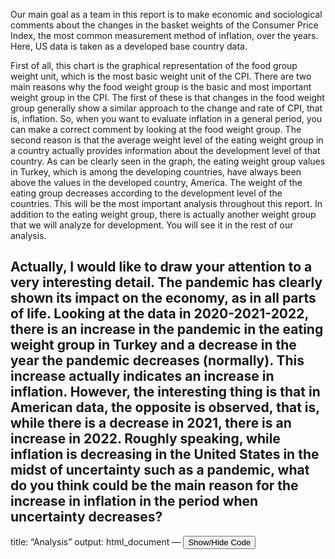 

Our main goal as a team in this report is to make economic and sociological comments about the changes in the basket weights of the Consumer Price Index, the most common measurement method of inflation, over the years. Here, US data is taken as a developed base country data.

First of all, this chart is the graphical representation of the food group weight unit, which is the most basic weight unit of the CPI. There are two main reasons why the food weight group is the basic and most important weight group in the CPI. The first of these is that changes in the food weight group generally show a similar approach to the change and rate of CPI, that is, inflation. So, when you want to evaluate inflation in a general period, you can make a correct comment by looking at the food weight group. The second reason is that the average weight level of the eating weight group in a country actually provides information about the development level of that country. As can be clearly seen in the graph, the eating weight group values in Turkey, which is among the developing countries, have always been above the values in the developed country, America. The weight of the eating group decreases according to the development level of the countries. This will be the most important analysis throughout this report. In addition to the eating weight group, there is actually another weight group that we will analyze for development. You will see it in the rest of our analysis.

Actually, I would like to draw your attention to a very interesting detail. The pandemic has clearly shown its impact on the economy, as in all parts of life. Looking at the data in 2020-2021-2022, there is an increase in the pandemic in the eating weight group in Turkey and a decrease in the year the pandemic decreases (normally). This increase actually indicates an increase in inflation. However, the interesting thing is that in American data, the opposite is observed, that is, while there is a decrease in 2021, there is an increase in 2022. Roughly speaking, while inflation is decreasing in the United States in the midst of uncertainty such as a pandemic, what do you think could be the main reason for the increase in inflation in the period when uncertainty decreases?
---
title: "Analysis"
output: html_document
---
<script>
function toggleCodeBlock() {
  var x = document.getElementById("codeBlock");
  if (x.style.display === "none") {
    x.style.display = "block";
  } else {
    x.style.display = "none";
  }
}
</script>

<button onclick="toggleCodeBlock()">Show/Hide Code</button>
<div id="codeBlock" style="display:none">

```r
library(dplyr)
library(readxl)
library(ggplot2)
library(tidyr)
TUIK_Weighted_Expenditure <- read_excel("/Users/gorkemgunes/Desktop/TUIK-Weighted-Expenditure.xlsx")
US_Weighted_Expenditure <- read_excel("/Users/gorkemgunes/Desktop/US-Weighted-Expenditure.xlsx")


df <- TUIK_Weighted_Expenditure


df_table <- df %>% 
  distinct(Year, Category, .keep_all = TRUE) %>%
  pivot_wider(names_from = Year, values_from= weight)
df_long <- df_table %>%
  pivot_longer(cols = -Category, names_to = "Year", values_to = "Weight")
subset_data_with_type <- df_long %>%
  mutate(Type = "Turkey")
subset_data <- subset_data_with_type[1:12, ]

df <- US_Weighted_Expenditure

df_short <- df %>% 
  distinct(Year, Category, .keep_all = TRUE) %>%
  pivot_wider(names_from = Year, values_from= Weight)
df_usa <- df_short %>%
  pivot_longer(cols = -Category, names_to = "Year", values_to = "Weight")
subset_data_usa <- df_usa %>%
  mutate(Type = "USA")
subset_usa <- subset_data_usa[1:12, ]
mixed_graph <- rbind(subset_data,subset_usa)


```r
ggplot(mixed_graph, aes(x = Year, y = Weight, color = Type, group = Type)) +
  geom_line() +
  labs(title = unique(mixed_graph$Category),       x = "Year",
       y = "Weight")



```

Secondly, in the chart below you see the values of the alcohol weight group in two countries. Here I would like to draw your attention to the difference between the weight values in Turkey and America. This chart actually directly shows the sociological effects, not the economic effects, of the CPI basket weight. Although sociological interpretations cannot be made as precisely as economic interpretations, it can be said that here is the effect of the prohibition pressure against alcohol and tobacco products in Turkish society, which was created together with politics and religion.

```r

TUIK_Weighted_Expenditure <- read_excel("/Users/gorkemgunes/Desktop/TUIK-Weighted-Expenditure.xlsx")
US_Weighted_Expenditure <- read_excel("/Users/gorkemgunes/Desktop/US-Weighted-Expenditure.xlsx")


df <- TUIK_Weighted_Expenditure


df_table <- df %>% 
  distinct(Year, Category, .keep_all = TRUE) %>%
  pivot_wider(names_from = Year, values_from= weight)
df_long <- df_table %>%
  pivot_longer(cols = -Category, names_to = "Year", values_to = "Weight")
subset_data_with_type <- df_long %>%
  mutate(Type = "Turkey")
subset_data <- subset_data_with_type[13:24, ]

df <- US_Weighted_Expenditure

df_short <- df %>% 
  distinct(Year, Category, .keep_all = TRUE) %>%
  pivot_wider(names_from = Year, values_from= Weight)
df_usa <- df_short %>%
  pivot_longer(cols = -Category, names_to = "Year", values_to = "Weight")
subset_data_usa <- df_usa %>%
  mutate(Type = "USA")
subset_usa <- subset_data_usa[13:24, ]
mixed_graph <- rbind(subset_data,subset_usa)



ggplot(mixed_graph, aes(x = Year, y = Weight, color = Type, group = Type)) +
  geom_line() +
  labs(title = unique(mixed_graph$Category),       x = "Year",
       y = "Weight")
```

You can see another policy effect in the health weight group. The health system in Turkey generally continues under state management. On the contrary, there is a competitive environment in the healthcare system in America. You can understand this directly from the fact that it has a higher weight in the basket of consumers in America than consumers in Turkey.

```r
TUIK_Weighted_Expenditure <- read_excel("/Users/gorkemgunes/Desktop/TUIK-Weighted-Expenditure.xlsx")
US_Weighted_Expenditure <- read_excel("/Users/gorkemgunes/Desktop/US-Weighted-Expenditure.xlsx")


df <- TUIK_Weighted_Expenditure


df_table <- df %>% 
  distinct(Year, Category, .keep_all = TRUE) %>%
  pivot_wider(names_from = Year, values_from= weight)
df_long <- df_table %>%
  pivot_longer(cols = -Category, names_to = "Year", values_to = "Weight")
subset_data_with_type <- df_long %>%
  mutate(Type = "Turkey")
subset_data <- subset_data_with_type[61:72, ]

df <- US_Weighted_Expenditure

df_short <- df %>% 
  distinct(Year, Category, .keep_all = TRUE) %>%
  pivot_wider(names_from = Year, values_from= Weight)
df_usa <- df_short %>%
  pivot_longer(cols = -Category, names_to = "Year", values_to = "Weight")
subset_data_usa <- df_usa %>%
  mutate(Type = "USA")
subset_usa <- subset_data_usa[49:60, ]
mixed_graph <- rbind(subset_data,subset_usa)

ggplot(mixed_graph, aes(x = Year, y = Weight, color = Type, group = Type)) +
  geom_line() +
  labs(title = unique(mixed_graph$Category),       x = "Year",
       y = "Weight")

```

Our other chart that clearly shows the impact of economic decisions on the weight units in the consumer's CPI basket is the housing weight group. As you can see, the weight of the housing group in America is much greater than in Turkey. The main reason for this is that there is actually a mortgage industry in America and this is supported and encouraged by the state.

```r
TUIK_Weighted_Expenditure <- read_excel("/Users/gorkemgunes/Desktop/TUIK-Weighted-Expenditure.xlsx")
US_Weighted_Expenditure <- read_excel("/Users/gorkemgunes/Desktop/US-Weighted-Expenditure.xlsx")


df <- TUIK_Weighted_Expenditure


df_table <- df %>% 
  distinct(Year, Category, .keep_all = TRUE) %>%
  pivot_wider(names_from = Year, values_from= weight)
df_long <- df_table %>%
  pivot_longer(cols = -Category, names_to = "Year", values_to = "Weight")
subset_data_with_type <- df_long %>%
  mutate(Type = "Turkey")
subset_data <- subset_data_with_type[37:48, ]

df <- US_Weighted_Expenditure

df_short <- df %>% 
  distinct(Year, Category, .keep_all = TRUE) %>%
  pivot_wider(names_from = Year, values_from= Weight)
df_usa <- df_short %>%
  pivot_longer(cols = -Category, names_to = "Year", values_to = "Weight")
subset_data_usa <- df_usa %>%
  mutate(Type = "USA")
subset_usa <- subset_data_usa[37:48, ]
mixed_graph <- rbind(subset_data,subset_usa)


ggplot(mixed_graph, aes(x = Year, y = Weight, color = Type, group = Type)) +
  geom_line() +
  labs(title = unique(mixed_graph$Category),       x = "Year",
       y = "Weight")
```

In the chart below, the graph of the household good weight group only in Turkey is depicted. The main reason for this is that such a weight group is not included in the American CPI basket. This is an indication that the weight groups in the CPI may vary depending on the spending behavior and cultural structure of the society in that country.

```r
TUIK_Weighted_Expenditure <- read_excel("/Users/gorkemgunes/Desktop/TUIK-Weighted-Expenditure.xlsx")
US_Weighted_Expenditure <- read_excel("/Users/gorkemgunes/Desktop/US-Weighted-Expenditure.xlsx")


df <- TUIK_Weighted_Expenditure


df_table <- df %>% 
  distinct(Year, Category, .keep_all = TRUE) %>%
  pivot_wider(names_from = Year, values_from= weight)
df_long <- df_table %>%
  pivot_longer(cols = -Category, names_to = "Year", values_to = "Weight")
subset_data_with_type <- df_long %>%
  mutate(Type = "Turkey")
subset_data <- subset_data_with_type[49:60,  ]

df <- US_Weighted_Expenditure

df_short <- df %>% 
  distinct(Year, Category, .keep_all = TRUE) %>%
  pivot_wider(names_from = Year, values_from= Weight)
df_usa <- df_short %>%
  pivot_longer(cols = -Category, names_to = "Year", values_to = "Weight")
subset_data_usa <- df_usa %>%
  mutate(Type = "USA")
subset_usa <- subset_data_usa[150:161, ]
mixed_graph <- rbind(subset_data,subset_usa)



ggplot(mixed_graph, aes(x = Year, y = Weight, color = Type, group = Type)) +
  geom_line() +
  labs(title = unique(mixed_graph$Category),       x = "Year",
       y = "Weight")
```

The recreation and culture weight group below is the weight group that gives information about the other development mentioned at the beginning of the analysis. As you can see in the chart, the basket weight of America, a developed country, is higher than the basket weight of developing Turkey. In addition, the impact of the decreasing purchasing power in Turkey in recent years on society is clearly seen. With decreasing purchasing power, people give up their entertainment or social activities.

```r
TUIK_Weighted_Expenditure <- read_excel("/Users/gorkemgunes/Desktop/TUIK-Weighted-Expenditure.xlsx")
US_Weighted_Expenditure <- read_excel("/Users/gorkemgunes/Desktop/US-Weighted-Expenditure.xlsx")


df <- TUIK_Weighted_Expenditure


df_table <- df %>% 
  distinct(Year, Category, .keep_all = TRUE) %>%
  pivot_wider(names_from = Year, values_from= weight)
df_long <- df_table %>%
  pivot_longer(cols = -Category, names_to = "Year", values_to = "Weight")
subset_data_with_type <- df_long %>%
  mutate(Type = "Turkey")
subset_data <- subset_data_with_type[97:108, ]

df <- US_Weighted_Expenditure

df_short <- df %>% 
  distinct(Year, Category, .keep_all = TRUE) %>%
  pivot_wider(names_from = Year, values_from= Weight)
df_usa <- df_short %>%
  pivot_longer(cols = -Category, names_to = "Year", values_to = "Weight")
subset_data_usa <- df_usa %>%
  mutate(Type = "USA")
subset_usa <- subset_data_usa[85:96, ]
mixed_graph <- rbind(subset_data,subset_usa)


ggplot(mixed_graph, aes(x = Year, y = Weight, color = Type, group = Type)) +
  geom_line() +
  labs(title = unique(mixed_graph$Category),       x = "Year",
       y = "Weight")

```

```r
TUIK_Weighted_Expenditure <- read_excel("/Users/gorkemgunes/Desktop/TUIK-Weighted-Expenditure.xlsx")
US_Weighted_Expenditure <- read_excel("/Users/gorkemgunes/Desktop/US-Weighted-Expenditure.xlsx")


df <- TUIK_Weighted_Expenditure


df_table <- df %>% 
  distinct(Year, Category, .keep_all = TRUE) %>%
  pivot_wider(names_from = Year, values_from= weight)
df_long <- df_table %>%
  pivot_longer(cols = -Category, names_to = "Year", values_to = "Weight")
subset_data_with_type <- df_long %>%
  mutate(Type = "Turkey")
subset_data <- subset_data_with_type[73:84, ]

df <- US_Weighted_Expenditure

df_short <- df %>% 
  distinct(Year, Category, .keep_all = TRUE) %>%
  pivot_wider(names_from = Year, values_from= Weight)
df_usa <- df_short %>%
  pivot_longer(cols = -Category, names_to = "Year", values_to = "Weight")
subset_data_usa <- df_usa %>%
  mutate(Type = "USA")
subset_usa <- subset_data_usa[61:72, ]
mixed_graph <- rbind(subset_data,subset_usa)



ggplot(mixed_graph, aes(x = Year, y = Weight, color = Type, group = Type)) +
  geom_line() +
  labs(title = unique(mixed_graph$Category),       x = "Year",
       y = "Weight")
```

```r
TUIK_Weighted_Expenditure <- read_excel("/Users/gorkemgunes/Desktop/TUIK-Weighted-Expenditure.xlsx")
US_Weighted_Expenditure <- read_excel("/Users/gorkemgunes/Desktop/US-Weighted-Expenditure.xlsx")


df <- TUIK_Weighted_Expenditure


df_table <- df %>% 
  distinct(Year, Category, .keep_all = TRUE) %>%
  pivot_wider(names_from = Year, values_from= weight)
df_long <- df_table %>%
  pivot_longer(cols = -Category, names_to = "Year", values_to = "Weight")
subset_data_with_type <- df_long %>%
  mutate(Type = "Turkey")
subset_data <- subset_data_with_type[25:36, ]

df <- US_Weighted_Expenditure

df_short <- df %>% 
  distinct(Year, Category, .keep_all = TRUE) %>%
  pivot_wider(names_from = Year, values_from= Weight)
df_usa <- df_short %>%
  pivot_longer(cols = -Category, names_to = "Year", values_to = "Weight")
subset_data_usa <- df_usa %>%
  mutate(Type = "USA")
subset_usa <- subset_data_usa[25:36, ]
mixed_graph <- rbind(subset_data,subset_usa)



ggplot(mixed_graph, aes(x = Year, y = Weight, color = Type, group = Type)) +
  geom_line() +
  labs(title = unique(mixed_graph$Category),       x = "Year",
       y = "Weight")
```

```r
TUIK_Weighted_Expenditure <-read_excel("/Users/gorkemgunes/Desktop/TUIK-Weighted-Expenditure.xlsx")
US_Weighted_Expenditure <- read_excel("/Users/gorkemgunes/Desktop/US-Weighted-Expenditure.xlsx")


df <- TUIK_Weighted_Expenditure


df_table <- df %>% 
  distinct(Year, Category, .keep_all = TRUE) %>%
  pivot_wider(names_from = Year, values_from= weight)
df_long <- df_table %>%
  pivot_longer(cols = -Category, names_to = "Year", values_to = "Weight")
subset_data_with_type <- df_long %>%
  mutate(Type = "Turkey")
subset_data <- subset_data_with_type[85:96, ]

df <- US_Weighted_Expenditure

df_short <- df %>% 
  distinct(Year, Category, .keep_all = TRUE) %>%
  pivot_wider(names_from = Year, values_from= Weight)
df_usa <- df_short %>%
  pivot_longer(cols = -Category, names_to = "Year", values_to = "Weight")
subset_data_usa <- df_usa %>%
  mutate(Type = "USA")
subset_usa <- subset_data_usa[73:84, ]
mixed_graph <- rbind(subset_data,subset_usa)


ggplot(mixed_graph, aes(x = Year, y = Weight, color = Type, group = Type)) +
  geom_line() +
  labs(title = unique(mixed_graph$Category),       x = "Year",
       y = "Weight")
```

```r
TUIK_Weighted_Expenditure <- read_excel("/Users/gorkemgunes/Desktop/TUIK-Weighted-Expenditure.xlsx")
US_Weighted_Expenditure <- read_excel("/Users/gorkemgunes/Desktop/US-Weighted-Expenditure.xlsx")


df <- TUIK_Weighted_Expenditure


df_table <- df %>% 
  distinct(Year, Category, .keep_all = TRUE) %>%
  pivot_wider(names_from = Year, values_from= weight)
df_long <- df_table %>%
  pivot_longer(cols = -Category, names_to = "Year", values_to = "Weight")
subset_data_with_type <- df_long %>%
  mutate(Type = "Turkey")
subset_data <- subset_data_with_type[109:120, ]

df <- US_Weighted_Expenditure

df_short <- df %>% 
  distinct(Year, Category, .keep_all = TRUE) %>%
  pivot_wider(names_from = Year, values_from= Weight)
df_usa <- df_short %>%
  pivot_longer(cols = -Category, names_to = "Year", values_to = "Weight")
subset_data_usa <- df_usa %>%
  mutate(Type = "USA")
subset_usa <- subset_data_usa[97:108, ]
mixed_graph <- rbind(subset_data,subset_usa)


ggplot(mixed_graph, aes(x = Year, y = Weight, color = Type, group = Type)) +
  geom_line() +
  labs(title = unique(mixed_graph$Category),       x = "Year",
       y = "Weight")
```

```r
TUIK_Weighted_Expenditure <- read_excel("/Users/gorkemgunes/Desktop/TUIK-Weighted-Expenditure.xlsx")
US_Weighted_Expenditure <- read_excel("/Users/gorkemgunes/Desktop/US-Weighted-Expenditure.xlsx")


df <- TUIK_Weighted_Expenditure


df_table <- df %>% 
  distinct(Year, Category, .keep_all = TRUE) %>%
  pivot_wider(names_from = Year, values_from= weight)
df_long <- df_table %>%
  pivot_longer(cols = -Category, names_to = "Year", values_to = "Weight")
subset_data_with_type <- df_long %>%
  mutate(Type = "Turkey")
subset_data <- subset_data_with_type[121:132, ]

df <- US_Weighted_Expenditure

df_short <- df %>% 
  distinct(Year, Category, .keep_all = TRUE) %>%
  pivot_wider(names_from = Year, values_from= Weight)
df_usa <- df_short %>%
  pivot_longer(cols = -Category, names_to = "Year", values_to = "Weight")
subset_data_usa <- df_usa %>%
  mutate(Type = "USA")
subset_usa <- subset_data_usa[150:161, ]
mixed_graph <- rbind(subset_data,subset_usa)


ggplot(mixed_graph, aes(x = Year, y = Weight, color = Type, group = Type)) +
  geom_line() +
  labs(title = unique(mixed_graph$Category),       x = "Year",
       y = "Weight")
```

```r
TUIK_Weighted_Expenditure <- read_excel("/Users/gorkemgunes/Desktop/TUIK-Weighted-Expenditure.xlsx")
US_Weighted_Expenditure <- read_excel("/Users/gorkemgunes/Desktop/US-Weighted-Expenditure.xlsx")


df <- TUIK_Weighted_Expenditure


df_table <- df %>% 
  distinct(Year, Category, .keep_all = TRUE) %>%
  pivot_wider(names_from = Year, values_from= weight)
df_long <- df_table %>%
  pivot_longer(cols = -Category, names_to = "Year", values_to = "Weight")
subset_data_with_type <- df_long %>%
  mutate(Type = "Turkey")
subset_data <- subset_data_with_type[133:144, ]

df <- US_Weighted_Expenditure

df_short <- df %>% 
  distinct(Year, Category, .keep_all = TRUE) %>%
  pivot_wider(names_from = Year, values_from= Weight)
df_usa <- df_short %>%
  pivot_longer(cols = -Category, names_to = "Year", values_to = "Weight")
subset_data_usa <- df_usa %>%
  mutate(Type = "USA")
subset_usa <- subset_data_usa[109:120, ]
mixed_graph <- rbind(subset_data,subset_usa)



ggplot(mixed_graph, aes(x = Year, y = Weight, color = Type, group = Type)) +
  geom_line() +
  labs(title = unique(mixed_graph$Category),       x = "Year",
       y = "Weight")
```

Throughout this analysis, country-based sociological and economic interpretations of some basket weights in the CPI were made.